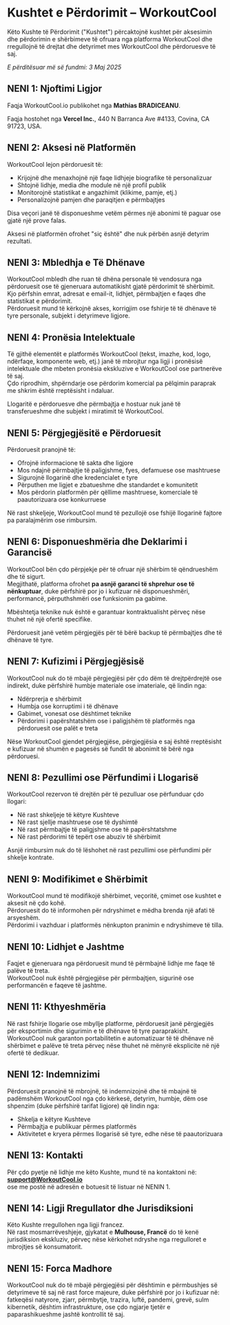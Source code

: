 # Kushtet e Përdorimit – WorkoutCool

Këto Kushte të Përdorimit ("Kushtet") përcaktojnë kushtet për aksesimin dhe përdorimin e shërbimeve të ofruara nga platforma WorkoutCool dhe rregullojnë të drejtat dhe detyrimet mes WorkoutCool dhe përdoruesve të saj.

_E përditësuar më së fundmi: 3 Maj 2025_

## NENI 1: Njoftimi Ligjor

Faqja WorkoutCool.io publikohet nga **Mathias BRADICEANU**.

Faqja hostohet nga **Vercel Inc.**, 440 N Barranca Ave #4133, Covina, CA 91723, USA.

## NENI 2: Aksesi në Platformën

WorkoutCool lejon përdoruesit të:

- Krijojnë dhe menaxhojnë një faqe lidhjeje biografike të personalizuar  
- Shtojnë lidhje, media dhe module në një profil publik  
- Monitorojnë statistikat e angazhimit (klikime, pamje, etj.)  
- Personalizojnë pamjen dhe paraqitjen e përmbajtjes

Disa veçori janë të disponueshme vetëm përmes një abonimi të paguar ose gjatë një prove falas.

Aksesi në platformën ofrohet "siç është" dhe nuk përbën asnjë detyrim rezultati.

## NENI 3: Mbledhja e Të Dhënave

WorkoutCool mbledh dhe ruan të dhëna personale të vendosura nga përdoruesit ose të gjeneruara automatikisht gjatë përdorimit të shërbimit.  
Kjo përfshin emrat, adresat e email-it, lidhjet, përmbajtjen e faqes dhe statistikat e përdorimit.  
Përdoruesit mund të kërkojnë akses, korrigjim ose fshirje të të dhënave të tyre personale, subjekt i detyrimeve ligjore.

## NENI 4: Pronësia Intelektuale

Të gjithë elementët e platformës WorkoutCool (tekst, imazhe, kod, logo, ndërfaqe, komponente web, etj.) janë të mbrojtur nga ligji i pronësisë intelektuale dhe mbeten pronësia ekskluzive e WorkoutCool ose partnerëve të saj.  
Çdo riprodhim, shpërndarje ose përdorim komercial pa pëlqimin paraprak me shkrim është rreptësisht i ndaluar.

Llogaritë e përdoruesve dhe përmbajtja e hostuar nuk janë të transferueshme dhe subjekt i miratimit të WorkoutCool.

## NENI 5: Përgjegjësitë e Përdoruesit

Përdoruesit pranojnë të:

- Ofrojnë informacione të sakta dhe ligjore  
- Mos ndajnë përmbajtje të paligjshme, fyes, defamuese ose mashtruese  
- Sigurojnë llogarinë dhe kredencialet e tyre  
- Përputhen me ligjet e zbatueshme dhe standardet e komunitetit  
- Mos përdorin platformën për qëllime mashtruese, komerciale të paautorizuara ose konkurruese

Në rast shkeljeje, WorkoutCool mund të pezullojë ose fshijë llogarinë fajtore pa paralajmërim ose rimbursim.

## NENI 6: Disponueshmëria dhe Deklarimi i Garancisë

WorkoutCool bën çdo përpjekje për të ofruar një shërbim të qëndrueshëm dhe të sigurt.  
Megjithatë, platforma ofrohet **pa asnjë garanci të shprehur ose të nënkuptuar**, duke përfshirë por jo i kufizuar në disponueshmëri, performancë, përputhshmëri ose funksionim pa gabime.

Mbështetja teknike nuk është e garantuar kontraktualisht përveç nëse thuhet në një ofertë specifike.

Përdoruesit janë vetëm përgjegjës për të bërë backup të përmbajtjes dhe të dhënave të tyre.

## NENI 7: Kufizimi i Përgjegjësisë

WorkoutCool nuk do të mbajë përgjegjësi për çdo dëm të drejtpërdrejtë ose indirekt, duke përfshirë humbje materiale ose imateriale, që lindin nga:

- Ndërprerja e shërbimit  
- Humbja ose korruptimi i të dhënave  
- Gabimet, vonesat ose dështimet teknike  
- Përdorimi i papërshtatshëm ose i paligjshëm të platformës nga përdoruesit ose palët e treta

Nëse WorkoutCool gjendet përgjegjëse, përgjegjësia e saj është rreptësisht e kufizuar në shumën e pagesës së fundit të abonimit të bërë nga përdoruesi.

## NENI 8: Pezullimi ose Përfundimi i Llogarisë

WorkoutCool rezervon të drejtën për të pezulluar ose përfunduar çdo llogari:

- Në rast shkeljeje të këtyre Kushteve  
- Në rast sjellje mashtruese ose të dyshimtë  
- Në rast përmbajtje të paligjshme ose të papërshtatshme  
- Në rast përdorimi të tepërt ose abuziv të shërbimit

Asnjë rimbursim nuk do të lëshohet në rast pezullimi ose përfundimi për shkelje kontrate.

## NENI 9: Modifikimet e Shërbimit

WorkoutCool mund të modifikojë shërbimet, veçoritë, çmimet ose kushtet e aksesit në çdo kohë.  
Përdoruesit do të informohen për ndryshimet e mëdha brenda një afati të arsyeshëm.  
Përdorimi i vazhduar i platformës nënkupton pranimin e ndryshimeve të tilla.

## NENI 10: Lidhjet e Jashtme

Faqjet e gjeneruara nga përdoruesit mund të përmbajnë lidhje me faqe të palëve të treta.  
WorkoutCool nuk është përgjegjëse për përmbajtjen, sigurinë ose performancën e faqeve të jashtme.

## NENI 11: Kthyeshmëria

Në rast fshirje llogarie ose mbyllje platforme, përdoruesit janë përgjegjës për eksportimin dhe sigurimin e të dhënave të tyre paraprakisht.  
WorkoutCool nuk garanton portabilitetin e automatizuar të të dhënave në shërbimet e palëve të treta përveç nëse thuhet në mënyrë eksplicite në një ofertë të dedikuar.

## NENI 12: Indemnizimi

Përdoruesit pranojnë të mbrojnë, të indemnizojnë dhe të mbajnë të padëmshëm WorkoutCool nga çdo kërkesë, detyrim, humbje, dëm ose shpenzim (duke përfshirë tarifat ligjore) që lindin nga:

- Shkelja e këtyre Kushteve  
- Përmbajtja e publikuar përmes platformës  
- Aktivitetet e kryera përmes llogarisë së tyre, edhe nëse të paautorizuara

## NENI 13: Kontakti

Për çdo pyetje në lidhje me këto Kushte, mund të na kontaktoni në:  
**[support@WorkoutCool.io](mailto:support@WorkoutCool.io)**  
ose me postë në adresën e botuesit të listuar në NENIN 1.

## NENI 14: Ligji Rregullator dhe Jurisdiksioni

Këto Kushte rregullohen nga ligji francez.  
Në rast mosmarrëveshjeje, gjykatat e **Mulhouse, Francë** do të kenë jurisdiksion ekskluziv, përveç nëse kërkohet ndryshe nga rregulloret e mbrojtjes së konsumatorit.

## NENI 15: Forca Madhore

WorkoutCool nuk do të mbajë përgjegjësi për dështimin e përmbushjes së detyrimeve të saj në rast force majeure, duke përfshirë por jo i kufizuar në: fatkeqësi natyrore, zjarr, përmbytje, trazira, luftë, pandemi, grevë, sulm kibernetik, dështim infrastrukture, ose çdo ngjarje tjetër e paparashikueshme jashtë kontrollit të saj.
